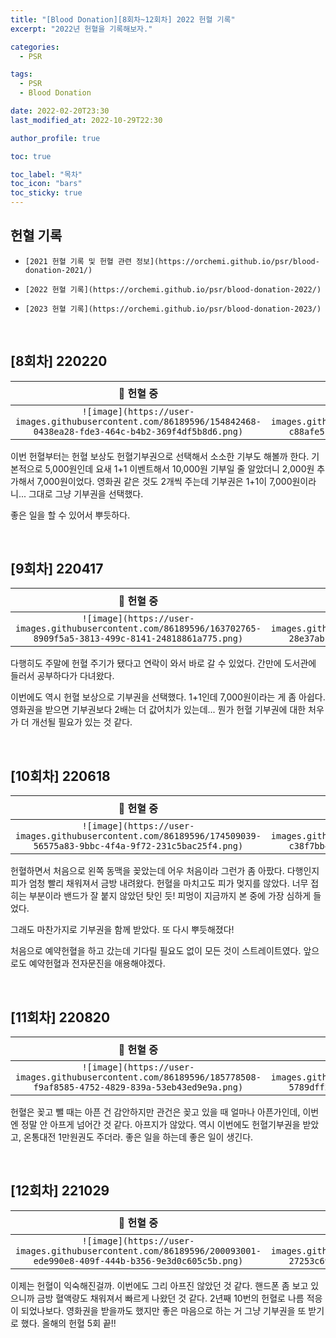 ```yaml
---
title: "[Blood Donation][8회차~12회차] 2022 헌혈 기록"
excerpt: "2022년 헌혈을 기록해보자."

categories:
  - PSR

tags:
  - PSR
  - Blood Donation

date: 2022-02-20T23:30
last_modified_at: 2022-10-29T22:30

author_profile: true

toc: true

toc_label: "목차"
toc_icon: "bars"
toc_sticky: true
---
```


## 헌혈 기록

- `[2021 헌혈 기록 및 헌혈 관련 정보](https://orchemi.github.io/psr/blood-donation-2021/)`

- `[2022 헌혈 기록](https://orchemi.github.io/psr/blood-donation-2022/)`

- `[2023 헌혈 기록](https://orchemi.github.io/psr/blood-donation-2023/)`

<br />

## [8회차] 220220

|💉 헌혈 중|💳 헌혈증|
|:---:|:---:|
|`![image](https://user-images.githubusercontent.com/86189596/154842468-0438ea28-fde3-464c-b4b2-369f4df5b8d6.png)`|`![image](https://user-images.githubusercontent.com/86189596/163702942-c88afe5f-2583-4ab8-896e-2dac20f1bf2b.png)`|

이번 헌혈부터는 헌혈 보상도 헌혈기부권으로 선택해서 소소한 기부도 해볼까 한다. 기본적으로 5,000원인데 요새 1+1 이벤트해서 10,000원 기부일 줄 알았더니 2,000원 추가해서 7,000원이었다. 영화권 같은 것도 2개씩 주는데 기부권은 1+1이 7,000원이라니... 그대로 그냥 기부권을 선택했다.

좋은 일을 할 수 있어서 뿌듯하다.

<br />

## [9회차] 220417

|💉 헌혈 중|💳 헌혈증|
|:---:|:---:|
|`![image](https://user-images.githubusercontent.com/86189596/163702765-8909f5a5-3813-499c-8141-24818861a775.png)`|`![image](https://user-images.githubusercontent.com/86189596/163702817-28e37ab1-ba92-498a-a16d-4bad39074d7e.png)`|

다행히도 주말에 헌혈 주기가 됐다고 연락이 와서 바로 갈 수 있었다. 간만에 도서관에 들러서 공부하다가 다녀왔다.

이번에도 역시 헌혈 보상으로 기부권을 선택했다. 1+1인데 7,000원이라는 게 좀 아쉽다. 영화권을 받으면 기부권보다 2배는 더 값어치가 있는데... 뭔가 헌혈 기부권에 대한 처우가 더 개선될 필요가 있는 것 같다.

<br />

## [10회차] 220618

|💉 헌혈 중|💳 헌혈증|
|:---:|:---:|
|`![image](https://user-images.githubusercontent.com/86189596/174509039-56575a83-9bbc-4f4a-9f72-231c5bac25f4.png)`|`![image](https://user-images.githubusercontent.com/86189596/174509205-c38f7bb4-9a92-4725-9915-e5bd6a53ee73.png)`|

헌혈하면서 처음으로 왼쪽 동맥을 꽂았는데 어우 처음이라 그런가 좀 아팠다. 다행인지 피가 엄청 빨리 채워져서 금방 내려왔다. 헌혈을 마치고도 피가 멎지를 않았다. 너무 접히는 부분이라 밴드가 잘 붙지 않았던 탓인 듯! 피멍이 지금까지 본 중에 가장 심하게 들었다.

그래도 마찬가지로 기부권을 함께 받았다. 또 다시 뿌듯해졌다!

처음으로 예약헌혈을 하고 갔는데 기다릴 필요도 없이 모든 것이 스트레이트였다. 앞으로도 예약헌혈과 전자문진을 애용해야겠다.

<br />

## [11회차] 220820

|💉 헌혈 중|💳 헌혈증|
|:---:|:---:|
|`![image](https://user-images.githubusercontent.com/86189596/185778508-f9af8585-4752-4829-839a-53eb43ed9e9a.png)`|`![image](https://user-images.githubusercontent.com/86189596/185778623-5789dff2-b0bf-43ee-b538-38a07bea6eff.png)`|

헌혈은 꽂고 뺄 때는 아픈 건 감안하지만 관건은 꽂고 있을 때 얼마나 아픈가인데, 이번엔 정말 안 아프게 넘어간 것 같다. 아프지가 않았다. 역시 이번에도 헌혈기부권을 받았고, 온통대전 1만원권도 주더라. 좋은 일을 하는데 좋은 일이 생긴다.

<br />

## [12회차] 221029

|💉 헌혈 중|💳 헌혈증|
|:---:|:---:|
|`![image](https://user-images.githubusercontent.com/86189596/200093001-ede990e8-409f-444b-b356-9e3d0c605c5b.png)`|`![image](https://user-images.githubusercontent.com/86189596/200093115-27253c69-6710-46ac-adf5-8dc81db2484e.png)`|

이제는 헌혈이 익숙해진걸까. 이번에도 그리 아프진 않았던 것 같다. 핸드폰 좀 보고 있으니까 금방 혈액량도 채워져서 빠르게 나왔던 것 같다. 2년째 10번의 헌혈로 나름 적응이 되었나보다. 영화권을 받을까도 했지만 좋은 마음으로 하는 거 그냥 기부권을 또 받기로 했다. 올해의 헌혈 5회 끝!!